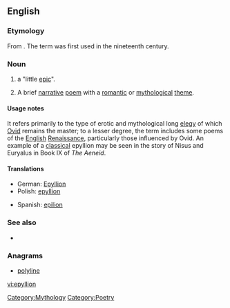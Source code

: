 ==English==

===Etymology===
From {{etyl|grc|en}} {{term|ἐπύλλιον|lang=grc|tr=epullion}}. The term was first used in the nineteenth century.

===Noun===
{{en-noun|epyllia}}

# {{literary}} a "little [[epic]]".
# {{literary}} A brief [[narrative]] [[poem]] with a [[romantic]] or [[mythological]] [[theme]].

====Usage notes====
It refers primarily to the type of erotic and mythological long [[elegy]] of which [[Ovid]] remains the master; to a lesser degree, the term includes some poems of the [[English]] [[Renaissance]], particularly those influenced by Ovid. An example of a [[classical]] epyllion may be seen in the story of Nisus and Euryalus in Book IX of ''The Aeneid''.

====Translations====
{{trans-top|little epic poem}}
* German: [[Epyllion#German|Epyllion]]
* Polish: [[epyllion#Polish|epyllion]]
{{trans-mid}}
* Spanish: [[epilion#Spanish|epilion]]
{{trans-bottom}}

===See also===
* {{pedia|Epic poetry}}
===Anagrams===
* [[polyline#English|polyline]]

[[Category:Mythology]]
[[Category:Poetry]]

[[vi:epyllion]]